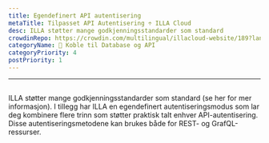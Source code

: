 ```yaml
---
title: Egendefinert API autentisering
metaTitle: Tilpasset API Autentisering ÷ ILLA Cloud
desc: ILLA støtter mange godkjenningsstandarder som standard
crowdinRepo: https://crowdin.com/multilingual/illacloud-website/189?languages=no&filter=basic&value=0
categoryName: 📲 Koble til Database og API
categoryPriority: 4
postPriority: 1
---
```


* * *

## <h2 hidden>Tilpasset API godkjenning</h2>

ILLA støtter mange godkjenningsstandarder som standard (se her for mer informasjon). 
I tillegg har ILLA en egendefinert autentiseringsmodus som lar deg kombinere flere trinn som støtter praktisk talt enhver API-autentisering. 
Disse autentiseringsmetodene kan brukes både for REST- og GrafQL-ressurser.
